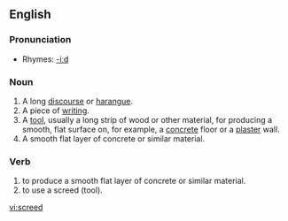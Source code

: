 ==English==

===Pronunciation===
*Rhymes: [[Rhymes:English:-iːd|-iːd]]

===Noun===
{{en-noun}}
#A long [[discourse]] or [[harangue]].
#A piece of [[writing]].
#A [[tool]], usually a long strip of wood or other material, for producing a smooth, flat surface on, for example, a [[concrete]] floor or a [[plaster]] wall.
#A smooth flat layer of concrete or similar material.

===Verb===
{{en-verb}}
#to produce a smooth flat layer of concrete or similar material.
#to use a screed (tool).

[[vi:screed]]